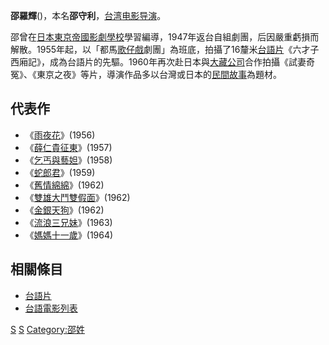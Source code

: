 '''邵羅輝'''({{bd|1919年||1993年|catIdx=S}})，本名'''邵守利'''，[[台湾|台湾]][[电影|电影]][[导演|导演]]。

邵曾在[[日本|日本]][[東京|東京]][[帝國影劇學校|帝國影劇學校]]學習編導，1947年返台自組劇團，后因嚴重虧損而解散。1955年起，以「都馬[[歌仔戲|歌仔戲]]劇團」為班底，拍攝了16釐米[[台語片|台語片]]《六才子西廂記》，成為台語片的先驅。1960年再次赴日本與[[大藏公司|大藏公司]]合作拍攝《試妻奇冤》、《東京之夜》等片，導演作品多以台灣或日本的[[民間故事|民間故事]]為題材。

==代表作==
*《[[雨夜花|雨夜花]]》(1956)
*《[[薛仁貴征東_(臺語電影)|薛仁貴征東]]》(1957)
*《[[乞丐與藝妲|乞丐與藝妲]]》(1958)
*《[[蛇郎君|蛇郎君]]》(1959)
*《[[舊情綿綿|舊情綿綿]]》(1962)
*《[[雙雄大鬥雙假面|雙雄大鬥雙假面]]》(1962)
*《[[金銀天狗|金銀天狗]]》(1962)
*《[[流浪三兄妹|流浪三兄妹]]》(1963)
*《[[媽媽十一歲|媽媽十一歲]]》(1964)

==相關條目==
*[[台語片|台語片]]
*[[台語電影列表|台語電影列表]]

[[Category:臺灣劇情片導演|S]]
[[Category:台語電影導演|S]]
[[Category:邵姓|Category:邵姓]]